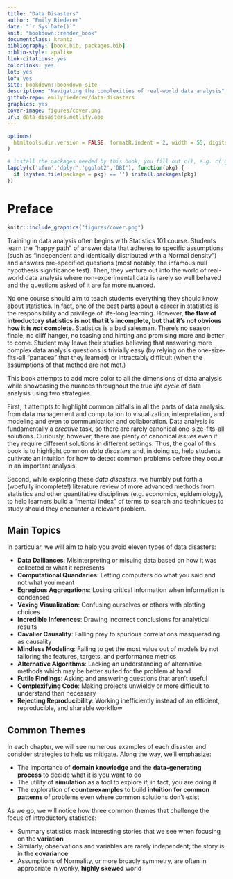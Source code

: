 ```yaml
--- 
title: "Data Disasters"
author: "Emily Riederer"
date: "`r Sys.Date()`"
knit: "bookdown::render_book"
documentclass: krantz
bibliography: [book.bib, packages.bib]
biblio-style: apalike
link-citations: yes
colorlinks: yes
lot: yes
lof: yes
site: bookdown::bookdown_site
description: "Navigating the complexities of real-world data analysis"
github-repo: emilyriederer/data-disasters
graphics: yes
cover-image: figures/cover.png
url: data-disasters.netlify.app
---
```


```r
options(
  htmltools.dir.version = FALSE, formatR.indent = 2, width = 55, digits = 4
)

# install the packages needed by this book; you fill out c(), e.g. c('ggplot2', 'dplyr')
lapply(c('xfun','dplyr','ggplot2','DBI'), function(pkg) {
  if (system.file(package = pkg) == '') install.packages(pkg)
})
```

# Preface {-}

```r
knitr::include_graphics("figures/cover.png")
```

Training in data analysis often begins with Statistics 101 course. 
Students learn the "happy path" of answer data that adheres to specific assumptions (such as "independent and identically distributed with a Normal density") and answers pre-specified questions (most notably, the infamous null hypothesis significance test). 
Then, they venture out into the world of real-world data analysis where non-experimental data is rarely so well behaved and the questions asked of it are far more nuanced. 

No one course should aim to teach students everything they should know about statistics. 
In fact, one of the best parts about a career in statistics is the responsibility and privilege of life-long learning. 
However, **the flaw of introductory statistics is not that it's incomplete, but that it's not obvious how it is *not* complete**.
Statistics is a bad salesman. 
There's no season finale, no cliff hanger, no teasing and hinting and promising more and better to come.
Student may leave their studies believing that answering more complex data analysis questions is trivially easy (by relying on the one-size-fits-all "panacea" that they learned) or intractably difficult (when the assumptions of that method are not met.)

This book attempts to add more color to all the dimensions of data analysis while showcasing the nuances throughout the true *life cycle* of data analysis using two strategies.

First, it attempts to highlight common pitfalls in all the parts of data analysis: from data management and computation to visualization, interpretation, and modeling and even to communication and collaboration. 
Data analysis is fundamentally a *creative* task, so there are rarely canonical one-size-fits-all solutions. 
Curiously, however, there are plenty of canonical *issues* even if they require different solutions in different settings. 
Thus, the goal of this book is to highlight common *data disasters* and, in doing so, help students cultivate an intuition for how to detect common problems before they occur in an important analysis. 

Second, while exploring these *data disasters*, we humbly put forth a (woefully incomplete!) literature review of more advanced methods from statistics and other quantitative disciplines (e.g. economics, epidemiology), to help learners build a "mental index" of terms to search and techniques to study should they encounter a relevant problem. 

## Main Topics

In particular, we will aim to help you avoid eleven types of data disasters:

- **Data Dalliances**: Misinterpreting or misuing data based on how it was collected or what it represents 
- **Computational Quandaries**: Letting computers do what you said and not what you meant
- **Egregious Aggregations**: Losing critical information when information is condensed
- **Vexing Visualization**: Confusing ourselves or others with plotting choices
- **Incredible Inferences**: Drawing incorrect conclusions for analytical results
- **Cavalier Causality**: Falling prey to spurious correlations masquerading as causality 
- **Mindless Modeling**: Failing to get the most value out of models by not tailoring the features, targets, and performance metrics 
- **Alternative Algorithms**: Lacking an understanding of alternative methods which may be better suited for the problem at hand
- **Futile Findings**: Asking and answering questions that aren't useful
- **Complexifying Code**: Making projects unwieldy or more difficult to understand than necessary
- **Rejecting Reproducibility**: Working inefficiently instead of an efficient, reproducible, and sharable workflow

## Common Themes

In each chapter, we will see numerous examples of each disaster and consider strategies to help us mitigate. 
Along the way, we'll emphasize:

- The importance of **domain knowledge** and the **data-generating process** to decide what it is you want to do 
- The utility of **simulation** as a tool to explore if, in fact, you are doing it
- The exploration of **counterexamples** to build **intuition for common patterns** of problems even where common solutions don't exist

As we go, we will notice how three common themes that challenge the focus of introductory statistics:

- Summary statistics mask interesting stories that we see when focusing on the **variation**
- Similarly, observations and variables are rarely independent; the story is in the **covariance**
- Assumptions of Normality, or more broadly symmetry, are often in appropriate in wonky, **highly skewed** world


<!--
## Assumed knowledge {-}

This book was written with the goal of requiring minimal prerequisite knowledge. However, different chapters will be most useful and relevant to readers with certain prior knowledge.

Without exception, this book relates to the process of analyzing structured, tabular data (e.g. rows as observations, columns as variables). However, this book does not precisely aspire to teach statistics or data analysis but rather to fill in the gap between how these subjects are typically taught and how problems present themselves in real research and industry. As such, past and concurrent experience working with any type of structured data with any computational tool (e.g. spreadsheet, SAS, Stata, SQL, R, etc.) will help readers relate to the material.

Most of this book's contents are illustrated with R code, and additional references are made to using R packages to solve basic problems. For this reason, some background in R may improve general comprehension of and interest in the material. However, programming is not a key focus of the book (apart from Chapter \@ref(comp-quan)) and the amount of syntax used should be easily readable without much hands-on scripting experience. Furthermore, occasional SQL and python examples are also included where relevant to appeal to a broader audience and to celebrate the use of a wide range of analysis tools.

Finally, since this book focuses mostly on basic concepts like wrangling, summary statistics, and visualization, little to no statistics background is required until chapters \@ref(cav-caus) and \@ref(mind-mod) where more advanced methods are discussed. For Chapter \@ref(mind-mod), in particular, a basic understanding of statistical modeling (e.g. regression and clustering) is assumed. The level of depth of the classic text ISLR [@james_witten_hastie_tibshirani_2017] (TODO: add citation) would be far more than sufficient.

## Software information and conventions {-}

I used the **knitr** package [@xie2015] and the **bookdown** package [@R-bookdown] to compile my book. My R session information is shown below:

```r
xfun::session_info()
```

Package names are in bold text (e.g., **rmarkdown**), and inline code and filenames are formatted in a typewriter font (e.g., `knitr::knit('foo.Rmd')`). Function names are followed by parentheses (e.g., `bookdown::render_book()`).
-->
